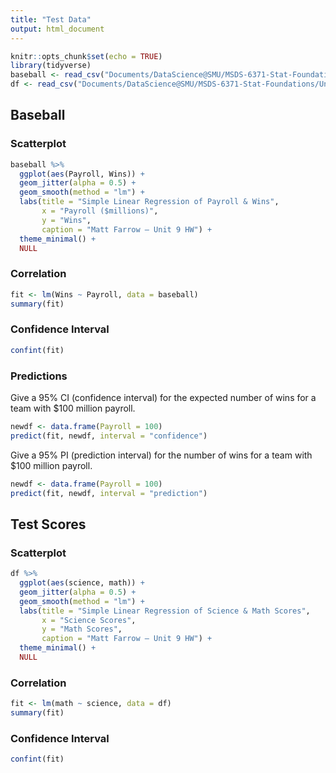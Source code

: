 ```yaml
---
title: "Test Data"
output: html_document
---
```


```r
knitr::opts_chunk$set(echo = TRUE)
library(tidyverse)
baseball <- read_csv("Documents/DataScience@SMU/MSDS-6371-Stat-Foundations/Unit 9/Baseball_Data.csv")
df <- read_csv("Documents/DataScience@SMU/MSDS-6371-Stat-Foundations/Unit 9/TEST DATA.csv")
```

## Baseball

### Scatterplot

```r
baseball %>% 
  ggplot(aes(Payroll, Wins)) +
  geom_jitter(alpha = 0.5) +
  geom_smooth(method = "lm") +
  labs(title = "Simple Linear Regression of Payroll & Wins",
       x = "Payroll ($millions)",
       y = "Wins",
       caption = "Matt Farrow — Unit 9 HW") +
  theme_minimal() +
  NULL
```

### Correlation

```r
fit <- lm(Wins ~ Payroll, data = baseball)
summary(fit)
```

### Confidence Interval

```r
confint(fit)
```

### Predictions

Give a 95% CI (confidence interval) for the expected number of wins for a team with $100 million payroll.

```r
newdf <- data.frame(Payroll = 100)
predict(fit, newdf, interval = "confidence")
```

Give a 95% PI (prediction interval) for the number of wins for a team with $100 million payroll.

```r
newdf <- data.frame(Payroll = 100)
predict(fit, newdf, interval = "prediction")
```

## Test Scores

### Scatterplot

```r
df %>% 
  ggplot(aes(science, math)) +
  geom_jitter(alpha = 0.5) +
  geom_smooth(method = "lm") +
  labs(title = "Simple Linear Regression of Science & Math Scores",
       x = "Science Scores",
       y = "Math Scores",
       caption = "Matt Farrow — Unit 9 HW") +
  theme_minimal() +
  NULL
```

### Correlation

```r
fit <- lm(math ~ science, data = df)
summary(fit)
```

### Confidence Interval

```r
confint(fit)
```

